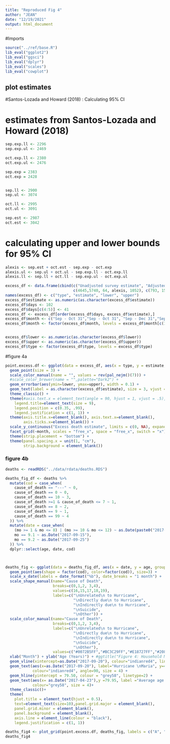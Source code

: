 ---
title: "Reproduced Fig 4"
author: "JEAN"
date: "12/19/2021"
output: html_document
---

#Imports
```{R, imprts}
source("../ref/base.R")
lib_eval("ggplot2")
lib_eval("ggsci")
lib_eval("dplyr")
lib_eval("scales")
lib_eval("cowplot")
```

## plot estimates
#Santos-Lozada and Howard (2018) : Calculating 95% CI 

# estimates from Santos-Lozada and Howard (2018)

```{R, estimates}
sep.exp.ll <- 2296
sep.exp.ul <- 2469

oct.exp.ll <- 2380
oct.exp.ul <- 2476

sep.exp = 2383
oct.exp = 2428


sep.ll <- 2900
sep.ul <- 3074

oct.ll <- 2995
oct.ul <- 3091

sep.est <- 2987
oct.est <- 3042
```

# calculating upper and lower bounds for 95% CI

```{R, upper and lower limits}
alexis <- sep.est + oct.est - sep.exp - oct.exp 
alexis.ul <- sep.ul + oct.ul - sep.exp.ll - oct.exp.ll
alexis.ll <- sep.ll + oct.ll - sep.exp.ul - oct.exp.ul

excess_df <- data.frame(cbind(c("Unadjusted survey estimate", "Adjusted survey estimate", "Official death count", "Santos-Lozada and Howard (2018)", "New York Times"),
                              c(4645,5740, 64, alexis, 1052), c(793, 1506, NA, alexis.ll, NA), c(8498,9889, NA, alexis.ul, NA)))
names(excess_df) <- c("type", "estimate", "lower", "upper")
excess_df$estimate <- as.numeric(as.character(excess_df$estimate))
excess_df$days <- 102
excess_df$days[c(4:5)] <- 41
excess_df <- excess_df[order(excess_df$days, excess_df$estimate),]
excess_df$month <- c("Sep - Oct 31","Sep - Oct 31", "Sep - Dec 31","Sep - Dec 31","Sep - Dec 31")
excess_df$month <- factor(excess_df$month, levels = excess_df$month[c(1,3)])


excess_df$lower <- as.numeric(as.character(excess_df$lower))
excess_df$upper <- as.numeric(as.character(excess_df$upper))
excess_df$type <- factor(excess_df$type, levels = excess_df$type)
```

#figure 4a

```{R, fig4a}
point.excess.df <- ggplot(data = excess_df, aes(x = type, y = estimate, color = type)) +
  geom_point(size = 3) +
  scale_color_manual(name = "", values = rev(pal_nejm()(7))) +
  #scale_color_brewer(name = "",palette="Dark2") +
  geom_errorbar(aes(ymin=lower, ymax=upper), width = 0.1) +
  geom_text(label = as.character(excess_df$estimate), size = 3, vjust = -0.2, nudge_x = 0.2) +
  theme_classic() +
  theme(#axis.text.x = element_text(angle = 90, hjust = 1, vjust = .5), 
    legend.title=element_text(size = 9),
    legend.position = c(0.35, .99), 
    legend.justification = c(1, 1)) +
  theme(axis.title.x=element_blank(), axis.text.x=element_blank(),
        axis.ticks.x=element_blank()) +
  scale_y_continuous("Excess death estimate", limits = c(0, NA), expand = c(0.01,0)) +
  facet_grid(~month, scales = "free_x", space = "free_x", switch = "x") +
  theme(strip.placement = "bottom") +
  theme(panel.spacing.x = unit(1, "cm"),
        strip.background = element_blank())
```

### figure 4b

```{R, fig4b}
deaths <- readRDS("../data/rdata/deaths.RDS")

deaths_fig_df <- deaths %>%
  mutate(cod = case_when(
    cause_of_death == "---" ~ 0,
    cause_of_death == 0 ~ 0,
    cause_of_death == 10 ~ 3,
    cause_of_death >=1 & cause_of_death <= 7 ~ 1, 
    cause_of_death == 8 ~ 2,
    cause_of_death == 9 ~ 1,
    cause_of_death == 99 ~ 4
  )) %>%
  mutate(date = case_when(
    (mo >= 1 & mo <= 8) | (mo >= 10 & mo <= 12) ~ as.Date(paste0("2017-",as.integer(mo),"-15")),
    mo == 9.1 ~ as.Date("2017-09-15"),
    mo == 9.2 ~ as.Date("2017-09-25")
  )) %>% 
  dplyr::select(age, date, cod) 



deaths_fig <- ggplot(data = deaths_fig_df, aes(x = date, y = age, group = factor(cod))) + 
  geom_point(aes(shape = factor(cod), color=factor(cod)), size=3) +
  scale_x_date(labels = date_format("%b"), date_breaks = "1 month") +
  scale_shape_manual(name="Cause of Death",
                     breaks=c(0,1,2, 3,4),
                     values=c(16,15,17,18,19),
                     labels=c("\nUnrelated\n to Hurricane",
                              "\nDirectly due\n to Hurricane",
                              "\nIndirectly due\n to Hurricane",
                              "\nSuicide",
                              "\nOther")) +
  scale_color_manual(name="Cause of Death",
                     breaks=c(0,1,2, 3,4),
                     labels=c("\nUnrelated\n to Hurricane",
                              "\nDirectly due\n to Hurricane",
                              "\nIndirectly due\n to Hurricane",
                              "\nSuicide",
                              "\nOther"),
                     values=c("#0072B5FF","#BC3C29FF","#E18727FF","#20854EFF","#6F99ADFF")) + 
  xlab("Month") + ylab("Age (Years)") + #ggtitle("Figure 4: Household Members reported to have died in 2017 by Cause and Month") +
  geom_vline(xintercept=as.Date("2017-09-20"), colour="indianred4", linetype=2) +
  geom_text(aes(x=as.Date("2017-09-20"), label="Hurricane \nMaria", y=45), 
            colour="indianred4", angle=90, size = 4) +
  geom_hline(yintercept = 79.50, colour = "grey58", linetype=2) + 
  geom_text(aes(x= as.Date("2017-04-23"),y =79.95, label ="Average age of death in \nPuerto Rico (2016)"),
            colour="grey58", size = 4)+
  theme_classic()+
  theme( 
    plot.title = element_text(hjust = 0.5),
    text=element_text(size=10),panel.grid.major = element_blank(), 
    panel.grid.minor = element_blank(),
    panel.background = element_blank(), 
    axis.line = element_line(colour = "black"),
    legend.justification = c(1, 1))
```

```{R, Fig4}
deaths_fig4 <- plot_grid(point.excess.df, deaths_fig, labels = c("A", "B"), nrow = 2)
deaths_fig4
```
